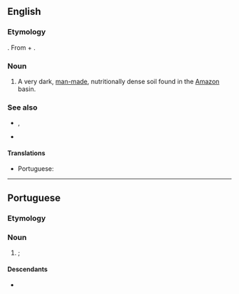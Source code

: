 ==English==
{{wikipedia}}

===Etymology===
{{bor|en|pt|terra preta}}.
From {{etyl|pt|en}} {{m|pt|terra||soil}} + {{m|pt|preta||black}}.

===Noun===
{{en-noun|-}}

# A very dark, [[man-made]], nutritionally dense soil found in the [[Amazon]] basin.

===See also===
* {{l|en|black earth}}, {{l|en|chernozem}}
* {{l|en|dark earth}}

====Translations====
{{trans-top|very dark, man-made, nutritionally dense soil}}
* Portuguese: {{t|pt|terra preta}}
{{trans-mid}}
{{trans-bottom}}

----

==Portuguese==
{{wikipedia|lang=pt}}

===Etymology===
{{compound|pt|terra|preta}}

===Noun===
{{pt-noun}}

# {{l|en|terra preta}}; {{ellipsis of|lang=pt|terra preta de índio}}

====Descendants====
* {{desc|en|terra preta}}